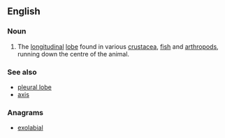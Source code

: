==English==

===Noun===
{{en-noun|head=[[axial]] [[lobe]]}}

# {{context|anatomy|lang=en}} The [[longitudinal]] [[lobe]] found in various [[crustacea]], [[fish]] and [[arthropod]]s, running down the centre of the animal.

===See also===
* [[pleural lobe]]
* [[axis]]

===Anagrams===
* [[exolabial#English|exolabial]]
